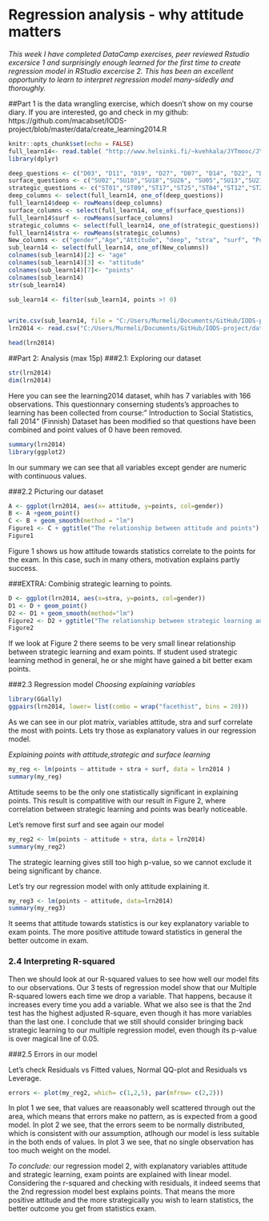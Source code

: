 # Regression analysis - why attitude matters

*This week I have completed DataCamp exercises, peer reviewed Rstudio excersice 1 and surprisingly enough learned for the first time to create regression model in RStudio excercise 2. This has been an excellent opportunity to learn to interpret regression model many-sidedly and thoroughly.*

##Part 1 
is the data wrangling exercise, which doesn't show on my course diary. If you are interested, go and check in my github: https://github.com/macabset/IODS-project/blob/master/data/create_learning2014.R


```r
knitr::opts_chunk$set(echo = FALSE) 
full_learn14<- read.table( "http://www.helsinki.fi/~kvehkala/JYTmooc/JYTOPKYS3-data.txt", sep="\t", header=TRUE)
library(dplyr)

deep_questions <- c("D03", "D11", "D19", "D27", "D07", "D14", "D22", "D30","D07","D14","D22","D30")
surface_questions <- c("SU02","SU10","SU18","SU26", "SU05","SU13","SU21","SU29","SU08","SU16","SU24","SU32")
strategic_questions <- c("ST01","ST09","ST17","ST25","ST04","ST12","ST20","ST28")
deep_columns <- select(full_learn14, one_of(deep_questions))
full_learn14$deep <- rowMeans(deep_columns)
surface_columns <- select(full_learn14, one_of(surface_questions))
full_learn14$surf <- rowMeans(surface_columns)
strategic_columns <- select(full_learn14, one_of(strategic_questions))
full_learn14$stra <- rowMeans(strategic_columns)
New_columns <- c("gender","Age","Attitude", "deep", "stra", "surf", "Points")
sub_learn14 <- select(full_learn14, one_of(New_columns))
colnames(sub_learn14)[2] <- "age"
colnames(sub_learn14)[3] <- "attitude"
colnames(sub_learn14)[7]<- "points"
colnames(sub_learn14)
str(sub_learn14)

sub_learn14 <- filter(sub_learn14, points >! 0)


write.csv(sub_learn14, file = "C:/Users/Murmeli/Documents/GitHub/IODS-project/data/learning2014.csv", row.names = FALSE)
lrn2014 <- read.csv("C:/Users/Murmeli/Documents/GitHub/IODS-project/data/learning2014.csv")

head(lrn2014)
```

##Part 2: Analysis (max 15p)
###2.1: Exploring our dataset

```r
str(lrn2014)
dim(lrn2014)
```

Here you can see the learning2014 dataset, whih has 7 variables with 166 observations. 
  This questionnary conserning students's approaches to learning has been collected from course:" Introduction to Social Statistics, fall 2014" (Finnish)
  Dataset has been modified so that questions have been combined and point values of 0 have been removed.

```r
summary(lrn2014)
library(ggplot2)
```

In our summary we can see that all variables except gender are numeric with continuous values.

###2.2 Picturing our dataset

```r
A <- ggplot(lrn2014, aes(x= attitude, y=points, col=gender))
B <- A +geom_point()
C <- B + geom_smooth(method = "lm")
Figure1 <- C + ggtitle("The relationship between attitude and points")
Figure1
```

Figure 1 shows us how attitude towards statistics correlate to the points for the exam. In this case, such in many others, motivation explains partly success.


###EXTRA: Combinig strategic learning to points.
```r
D <- ggplot(lrn2014, aes(x=stra, y=points, col=gender))
D1 <- D + geom_point()
D2 <- D1 + geom_smooth(method="lm")
Figure2 <- D2 + ggtitle("The relationship between strategic learning and points")
Figure2
```

If we look at Figure 2 there seems to be very small linear relationship between strategic learning and exam points. If student used strategic learning method in general, he or she might have gained a bit better exam points.

###2.3 Regression model
*Choosing explaining variables*

```r
library(GGally)
ggpairs(lrn2014, lower= list(combo = wrap("facethist", bins = 20)))
```

As we can see in our plot matrix, variables attitude, stra and surf correlate the most with points. Lets try those as explanatory values in our regression model.

*Explaining points with attitude,strategic and surface learning*

```r
my_reg <- lm(points ~ attitude + stra + surf, data = lrn2014 )
summary(my_reg)
```

Attitude seems to be the only one statistically significant in explaining points. This result is compatitive with our result in Figure 2, where correlation between strategic learning and points was bearly noticeable.

Let's remove first surf and see again our model

```r
my_reg2 <- lm(points ~ attitude + stra, data = lrn2014)
summary(my_reg2)
```

The strategic learning gives still too high p-value, so we cannot exclude it being significant by chance.

Let's try our regression model with only attitude explaining it.

```r
my_reg3 <- lm(points ~ attitude, data=lrn2014)
summary(my_reg3)
```

It seems that attitude towards statistics is our key explanatory variable to exam points. The more positive attitude toward statistics in general the better outcome in exam.

### 2.4 Interpreting R-squared

Then we should look at our R-squared values to see how well our model fits to our observations.
  Our 3 tests of regression model show that our Multiple R-squared lowers each time we drop a variable. That happens, because it increases every time you add a variable.
  What we also see is that the 2nd test has the highest adjusted R-square, even though it has more variables than the last one.
  I conclude that we still should consider bringing back strategic learning to our multiple regression model, even though its p-value is over magical line of 0.05.

###2.5 Errors in our model

Let's check Residuals vs Fitted values, Normal QQ-plot and Residuals vs Leverage.

```r
errors <- plot(my_reg2, which= c(1,2,5), par(mfrow= c(2,2)))
```

In plot 1 we see, that values are reaasonably well scattered through out the area, which means that errors make no pattern, as is expected from a good model.
  In plot 2 we see, that the errors seem to be normally distributed, which is consistent with our assumption, atlhough our model is less suitable in the both ends of values.
  In plot 3 we see, that no single observation has too much weight on the model.

*To conclude:* our regression model 2, with explanatory variables attitude and strategic learning, exam points are explained with linear model. Considering the r-squared and checking with residuals, it indeed seems that the 2nd regression model best explains points. That means the more positive attitude and the more strategically you wish to learn statistics, the better outcome you get from statistics exam.



